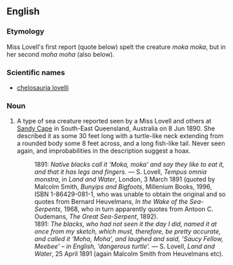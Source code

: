 ==English==

===Etymology===
Miss Lovell's first report (quote below) spelt the creature ''moka moka'', but in her second ''moha moha'' (also below).

===Scientific names===
* [[chelosauria lovelli]]

===Noun===
{{en-noun|sg=[[moha]] [[moha]]}}

# {{cryptozoology}} A type of sea creature reported seen by a Miss Lovell and others at [[w:Sandy Cape|Sandy Cape]] in South-East Queensland, Australia on 8 Jun 1890.  She described it as some 30 feet long with a turtle-like neck extending from a rounded body some 8 feet across, and a long fish-like tail.  Never seen again, and improbabilities in the description suggest a hoax.
#: 1891: ''Native blacks call it 'Moka, moka' and say they like to eat it, and that it has legs and fingers.'' &mdash; S. Lovell, ''Tempus omnia monstra'', in ''Land and Water'', London, 3 March 1891 (quoted by Malcolm Smith, ''Bunyips and Bigfoots'', Millenium Books, 1996, ISBN 1-86429-081-1, who was unable to obtain the original and so quotes from Bernard Heuvelmans, ''In the Wake of the Sea-Serpents'', 1968, who in turn apparently quotes from Antoon C. Oudemans, ''The Great Sea-Serpent'', 1892).
#: 1891: ''The blacks, who had not seen it the day I did, named it at once from my sketch, which must, therefore, be pretty accurate, and called it 'Moha, Moha', and laughed and said, 'Saucy Fellow, Meebee' &ndash; in English, 'dangerous turtle'.'' &mdash; S. Lovell, ''Land and Water'', 25 April 1891 (again Malcolm Smith from Heuvelmans etc).